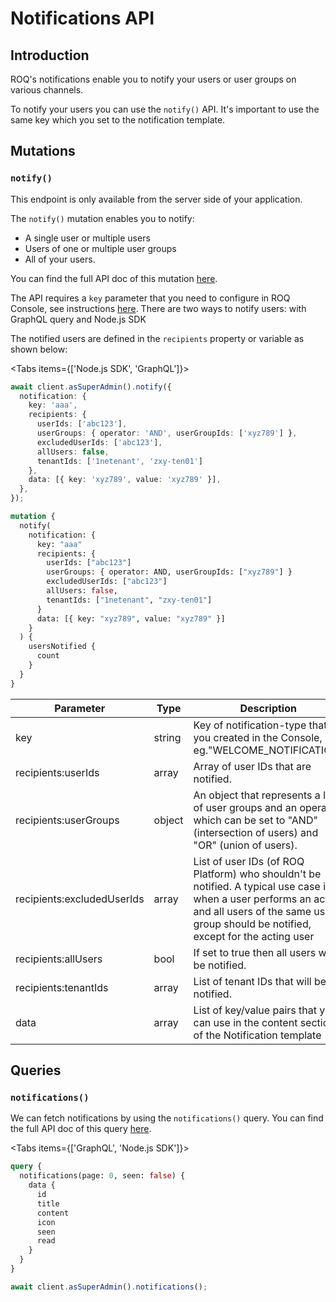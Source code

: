 
# Notifications API

## Introduction

ROQ's notifications enable you to notify your users or user groups on various channels.

To notify your users you can use the `notify()` API. It's important to use the same key which you set to the notification template.

## Mutations

### `notify()`

<Callout type="info" emoji="ℹ️">
  This endpoint is only available from the server side of your application.
</Callout>

The `notify()` mutation enables you to notify:

* A single user or multiple users
* Users of one or multiple user groups
* All of your users.

You can find the full API doc of this mutation [here](https://mars-pp.roq-platform.com/docs/#mutation-notify).

The API requires a `key` parameter that you need to configure in ROQ Console, see instructions [here](/notifications/tutorials/add-notifications). There are two ways to notify users: with GraphQL query and Node.js SDK

The notified users are defined in the `recipients` property or variable as shown below:

<Tabs items={['Node.js SDK', 'GraphQL']}><Tab>
```ts
await client.asSuperAdmin().notify({
  notification: {
    key: 'aaa',
    recipients: {
      userIds: ['abc123'],
      userGroups: { operator: 'AND', userGroupIds: ['xyz789'] },
      excludedUserIds: ['abc123'],
      allUsers: false,
      tenantIds: ['1netenant', 'zxy-ten01']
    },
    data: [{ key: 'xyz789', value: 'xyz789' }],
  },
});
```
</Tab>
<Tab>

```graphql
mutation {
  notify(
    notification: {
      key: "aaa"
      recipients: {
        userIds: ["abc123"]
        userGroups: { operator: AND, userGroupIds: ["xyz789"] }
        excludedUserIds: ["abc123"]
        allUsers: false,
        tenantIds: ["1netenant", "zxy-ten01"]
      }
      data: [{ key: "xyz789", value: "xyz789" }]
    }
  ) {
    usersNotified {
      count
    }
  }
}

```
</Tab>
</Tabs>


| Parameter               | Type    | Description |
|-------------------------|---------|-------------|
| key                     | string  | Key of notification-type that you created in the Console, eg."WELCOME_NOTIFICATION" |
| recipients:userIds      | array   | Array of user IDs that are notified. |
| recipients:userGroups   | object  | An object that represents a list of user groups and an operator which can be set to "AND"(intersection of users) and "OR" (union of users). |
| recipients:excludedUserIds | array   | List of user IDs (of ROQ Platform) who shouldn't be notified. A typical use case is when a user performs an action and all users of the same user group should be notified, except for the acting user |
| recipients:allUsers     | bool    | If set to true then all users will be notified. |
| recipients:tenantIds     | array    | List of tenant IDs that  will be notified. |
| data                    | array   | List of key/value pairs that you can use in the content section of the Notification template |


## Queries

### `notifications()`

We can fetch notifications by using the `notifications()` query. You can find the full API doc of this query [here](https://mars-pp.roq-platform.com/docs/#query-notifications).


<Tabs items={['GraphQL', 'Node.js SDK']}><Tab>

```graphql
query {
  notifications(page: 0, seen: false) {
    data {
      id
      title
      content
      icon
      seen
      read
    }
  }
}
```

</Tab><Tab>
```ts
await client.asSuperAdmin().notifications();
```
</Tab></Tabs>
